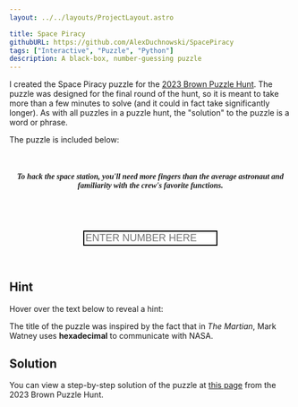 ```yaml
---
layout: ../../layouts/ProjectLayout.astro

title: Space Piracy
githubURL: https://github.com/AlexDuchnowski/SpacePiracy
tags: ["Interactive", "Puzzle", "Python"]
description: A black-box, number-guessing puzzle
---
```


I created the Space Piracy puzzle for the [2023 Brown Puzzle Hunt](https://2023.brownpuzzlehunt.com). The puzzle was designed for the final round of the hunt, so it is meant to take more than a few minutes to solve (and it could in fact take significantly longer). As with all puzzles in a puzzle hunt, the "solution" to the puzzle is a word or phrase.

The puzzle is included below:

<div class="piracy" style="font-family: Cascadia Code;">
    <br />
    <header>
        <h4>
            <i>To hack the space station, you'll need more fingers than the average astronaut and familiarity with the crew's favorite functions.</i>
        </h4>
    </header>
    <br />
    <center>
        <input
            type="text"
            id="guess"
            placeholder="ENTER NUMBER HERE"
            size="20"
            style="text-transform: uppercase;font-size: large;border: 2px solid black;"
        />
        <br />
        <br />
        <div id="response-container" style="overflow-x: auto;white-space: nowrap;scrollbar-width: auto;"></div>
    </center>
    <br />
</div>

<script src="/website/scripts/piracy.js"></script>

## Hint

Hover over the text below to reveal a hint:

<span class="spoiler">The title of the puzzle was inspired by the fact that in <i>The Martian</i>, Mark Watney uses <b>hexadecimal</b> to communicate with NASA.</span>

## Solution

You can view a step-by-step solution of the puzzle at [this page](https://2023.brownpuzzlehunt.com/solution/space-piracy) from the 2023 Brown Puzzle Hunt.

